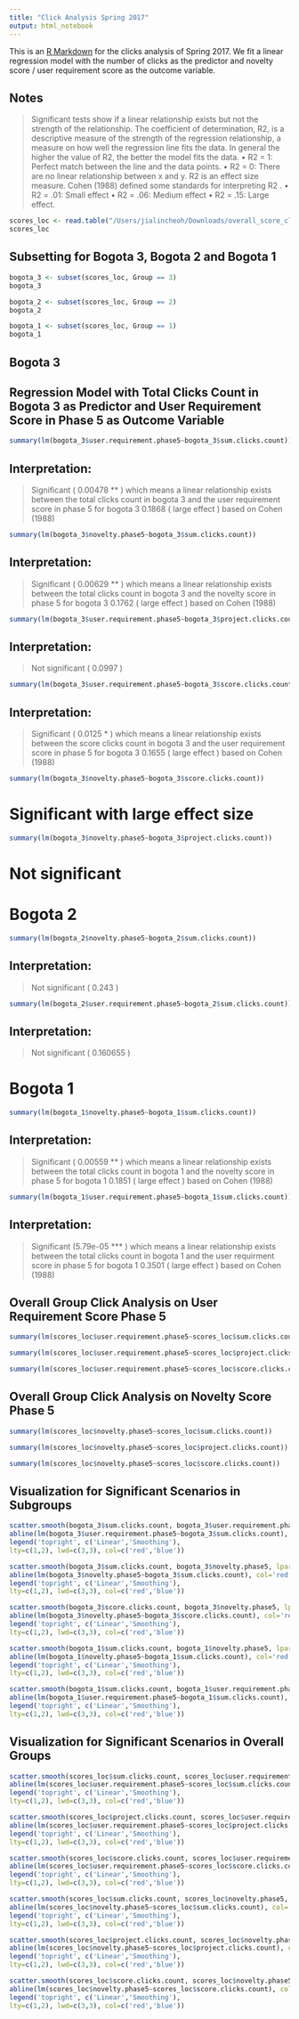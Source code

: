 ```yaml
---
title: "Click Analysis Spring 2017"
output: html_notebook
---
```


This is an [R Markdown](http://rmarkdown.rstudio.com) for the clicks analysis of Spring 2017. We fit a linear regression model with the number of clicks as the predictor and novelty score / user requirement score as the outcome variable. 

## Notes 

> Significant tests show if a linear relationship exists but not the strength of the relationship. The coefficient of determination, R2, is a descriptive measure of the strength of the
regression relationship, a measure on how well the regression line fits the data. In general the
higher the value of R2, the better the model fits the data.
• R2 = 1: Perfect match between the line and the data points.
• R2 = 0: There are no linear relationship between x and y.
R2
is an effect size measure. Cohen (1988) defined some standards for interpreting R2
.
• R2 = .01: Small effect
• R2 = .06: Medium effect
• R2 = .15: Large effect.

```r
scores_loc <- read.table("/Users/jialincheoh/Downloads/overall_score_click_result.csv", header=TRUE, sep = ",")
scores_loc
```

## Subsetting for Bogota 3, Bogota 2 and Bogota 1

```r
bogota_3 <- subset(scores_loc, Group == 3)
bogota_3
```
```r
bogota_2 <- subset(scores_loc, Group == 2)
bogota_2
```

```r
bogota_1 <- subset(scores_loc, Group == 1)
bogota_1
```
## Bogota 3

## Regression Model with Total Clicks Count in Bogota 3 as Predictor and User Requirement Score in Phase 5 as Outcome Variable

```r
summary(lm(bogota_3$user.requirement.phase5~bogota_3$sum.clicks.count))
```
## Interpretation: 

> Significant ( 0.00478 ** ) which means a linear relationship exists between the total clicks count in bogota 3 and the user requirement score in phase 5 for bogota 3
> 0.1868 ( large effect ) based on Cohen (1988)


```r
summary(lm(bogota_3$novelty.phase5~bogota_3$sum.clicks.count))
```

## Interpretation: 

> Significant ( 0.00629 **  ) which means a linear relationship exists between the total clicks count in bogota 3 and the novelty score in phase 5 for bogota 3
> 0.1762 ( large effect ) based on Cohen (1988)


```r
summary(lm(bogota_3$user.requirement.phase5~bogota_3$project.clicks.count))
```
## Interpretation: 

> Not significant ( 0.0997 )

```r
summary(lm(bogota_3$user.requirement.phase5~bogota_3$score.clicks.count))
```
## Interpretation: 

> Significant ( 0.0125 *   ) which means a linear relationship exists between the score clicks count in bogota 3 and the user requirement score in phase 5 for bogota 3
> 0.1655 ( large effect ) based on Cohen (1988)



```r
summary(lm(bogota_3$novelty.phase5~bogota_3$score.clicks.count))
```
# Significant with large effect size 


```r
summary(lm(bogota_3$novelty.phase5~bogota_3$project.clicks.count))
```
# Not significant 


# Bogota 2


```r
summary(lm(bogota_2$novelty.phase5~bogota_2$sum.clicks.count))
```
## Interpretation: 

> Not significant ( 0.243 )


```r
summary(lm(bogota_2$user.requirement.phase5~bogota_2$sum.clicks.count))
```
## Interpretation: 

> Not significant ( 0.160655 )

# Bogota 1

```r
summary(lm(bogota_1$novelty.phase5~bogota_1$sum.clicks.count))
```
## Interpretation: 

> Significant ( 0.00559 ** ) which means a linear relationship exists between the total clicks count in bogota 1 and the novelty score in phase 5 for bogota 1
> 0.1851 ( large effect ) based on Cohen (1988)


```r
summary(lm(bogota_1$user.requirement.phase5~bogota_1$sum.clicks.count))
```
## Interpretation: 

> Significant (5.79e-05 *** ) which means a linear relationship exists between the total clicks count in bogota 1 and the user requirment score in phase 5 for bogota 1
> 0.3501 ( large effect ) based on Cohen (1988)

## Overall Group Click Analysis on User Requirement Score Phase 5

```r
summary(lm(scores_loc$user.requirement.phase5~scores_loc$sum.clicks.count))
```
```r
summary(lm(scores_loc$user.requirement.phase5~scores_loc$project.clicks.count))
```
```r
summary(lm(scores_loc$user.requirement.phase5~scores_loc$score.clicks.count))
```

## Overall Group Click Analysis on Novelty Score Phase 5

```r
summary(lm(scores_loc$novelty.phase5~scores_loc$sum.clicks.count))
```
```r
summary(lm(scores_loc$novelty.phase5~scores_loc$project.clicks.count))
```
```r
summary(lm(scores_loc$novelty.phase5~scores_loc$score.clicks.count))
```

## Visualization for Significant Scenarios in Subgroups

```r
scatter.smooth(bogota_3$sum.clicks.count, bogota_3$user.requirement.phase5, lpars = list(col = "blue", lwd = 3, lty = 3))
abline(lm(bogota_3$user.requirement.phase5~bogota_3$sum.clicks.count), col='red',lwd=3)
legend('topright', c('Linear','Smoothing'),
lty=c(1,2), lwd=c(3,3), col=c('red','blue'))
```

```r
scatter.smooth(bogota_3$sum.clicks.count, bogota_3$novelty.phase5, lpars = list(col = "blue", lwd = 3, lty = 3))
abline(lm(bogota_3$novelty.phase5~bogota_3$sum.clicks.count), col='red',lwd=3)
legend('topright', c('Linear','Smoothing'),
lty=c(1,2), lwd=c(3,3), col=c('red','blue'))
```

```r
scatter.smooth(bogota_3$score.clicks.count, bogota_3$novelty.phase5, lpars = list(col = "blue", lwd = 3, lty = 3))
abline(lm(bogota_3$novelty.phase5~bogota_3$score.clicks.count), col='red',lwd=3)
legend('topright', c('Linear','Smoothing'),
lty=c(1,2), lwd=c(3,3), col=c('red','blue'))
```

```r
scatter.smooth(bogota_1$sum.clicks.count, bogota_1$novelty.phase5, lpars = list(col = "blue", lwd = 3, lty = 3))
abline(lm(bogota_1$novelty.phase5~bogota_1$sum.clicks.count), col='red',lwd=3)
legend('topright', c('Linear','Smoothing'),
lty=c(1,2), lwd=c(3,3), col=c('red','blue'))
```

```r
scatter.smooth(bogota_1$sum.clicks.count, bogota_1$user.requirement.phase5, lpars = list(col = "blue", lwd = 3, lty = 3))
abline(lm(bogota_1$user.requirement.phase5~bogota_1$sum.clicks.count), col='red',lwd=3)
legend('topright', c('Linear','Smoothing'),
lty=c(1,2), lwd=c(3,3), col=c('red','blue'))
```

## Visualization for Significant Scenarios in Overall Groups 


```r
scatter.smooth(scores_loc$sum.clicks.count, scores_loc$user.requirement.phase5, lpars = list(col = "blue", lwd = 3, lty = 3))
abline(lm(scores_loc$user.requirement.phase5~scores_loc$sum.clicks.count), col='red',lwd=3)
legend('topright', c('Linear','Smoothing'),
lty=c(1,2), lwd=c(3,3), col=c('red','blue'))
```

```r
scatter.smooth(scores_loc$project.clicks.count, scores_loc$user.requirement.phase5, lpars = list(col = "blue", lwd = 3, lty = 3))
abline(lm(scores_loc$user.requirement.phase5~scores_loc$project.clicks.count), col='red',lwd=3)
legend('topright', c('Linear','Smoothing'),
lty=c(1,2), lwd=c(3,3), col=c('red','blue'))
```

```r
scatter.smooth(scores_loc$score.clicks.count, scores_loc$user.requirement.phase5, lpars = list(col = "blue", lwd = 3, lty = 3))
abline(lm(scores_loc$user.requirement.phase5~scores_loc$score.clicks.count), col='red',lwd=3)
legend('topright', c('Linear','Smoothing'),
lty=c(1,2), lwd=c(3,3), col=c('red','blue'))
```
```r
scatter.smooth(scores_loc$sum.clicks.count, scores_loc$novelty.phase5, lpars = list(col = "blue", lwd = 3, lty = 3))
abline(lm(scores_loc$novelty.phase5~scores_loc$sum.clicks.count), col='red',lwd=3)
legend('topright', c('Linear','Smoothing'),
lty=c(1,2), lwd=c(3,3), col=c('red','blue'))
```

```r
scatter.smooth(scores_loc$project.clicks.count, scores_loc$novelty.phase5, lpars = list(col = "blue", lwd = 3, lty = 3))
abline(lm(scores_loc$novelty.phase5~scores_loc$project.clicks.count), col='red',lwd=3)
legend('topright', c('Linear','Smoothing'),
lty=c(1,2), lwd=c(3,3), col=c('red','blue'))
```
```r
scatter.smooth(scores_loc$score.clicks.count, scores_loc$novelty.phase5, lpars = list(col = "blue", lwd = 3, lty = 3))
abline(lm(scores_loc$novelty.phase5~scores_loc$score.clicks.count), col='red',lwd=3)
legend('topright', c('Linear','Smoothing'),
lty=c(1,2), lwd=c(3,3), col=c('red','blue'))
```

